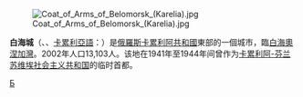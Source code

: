 {{Coord|64|31|31|N|34|45|57|E|display=title}}
[[File:Coat_of_Arms_of_Belomorsk_(Karelia).jpg|right]]

'''白海城'''（{{lang-ru|Беломо́рск}}、{{lang-fi|Sorokka}}、[[卡累利亞語|卡累利亞語]]：{{lang|krl|Šuomua}}）是[[俄羅斯|俄羅斯]][[卡累利阿共和國|卡累利阿共和國]]東部的一個城市，臨[[白海|白海]][[奧涅加灣|奧涅加灣]]。2002年人口13,103人。该地在1941年至1944年间曾作为[[卡累利阿-芬兰苏维埃社会主义共和国|卡累利阿-芬兰苏维埃社会主义共和国]]的临时首都。

{{卡累利阿共和國行政區劃}}

[[Category:卡累利阿共和國城市|Б]]